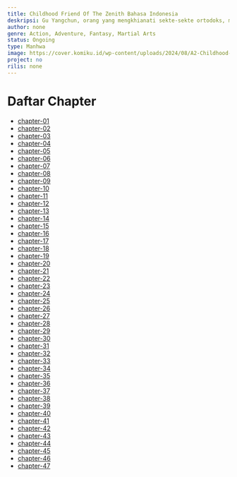 ```yaml
---
title: Childhood Friend Of The Zenith Bahasa Indonesia
deskripsi: Gu Yangchun, orang yang mengkhianati sekte-sekte ortodoks, menjadi Demonic Human dibawah Heavenly Demon. Hidup sebagai Demonic Human, dia menjalani kehidupan yang penuh penyesalan. Dia melakukan banyak kejahatan sampai tak terhitung jumlahnya bukan atas kemauannya sendiri, tapi karena perintah dari Heavenly Demon. Dalam perang besar Ortodoks melawan Demon, berkat Wi Seol-Ah yang berhasil menebas Heavenly Demon yang sudah membuat 3 petinggi pasukan Ortodoks bertekuk lutut. Gu Yangchun ditawan oleh pasukan Ortodoks dan menderita karena dosa-dosanya. Dengan moral yang masih tersisa di dalam dirinya, dia mati dengan memberikan informasi kepada Wi Seol-Ah tentang Kultus Demon karena ikatan yang diberikan oleh Heavenly Demon kepadanya. Setelah itu, karena beberapa alasan, Gu Yangchun mengalami regresi menuju waktu pada saat dia pertama kali bertemu dengan Wi Seol-Ah. Menyadari bahwa regresi itu bukanlah mimpi, Gu Yangchun memutuskan untuk menjalani kehidupan yang tenang. Akan tetapi, berbagai ikatan buruk dari kehidupan sebelumnya mulai mendekat, satu per satu.
author: none
genre: Action, Adventure, Fantasy, Martial Arts
status: Ongoing
type: Manhwa
image: https://cover.komiku.id/wp-content/uploads/2024/08/A2-Childhood-Friend-Of-The-Zenith.jpeg?w=225&quality=60
project: no
rilis: none
---
```


# Daftar Chapter
- [chapter-01](https://komiku.id/childhood-friend-of-the-zenith-chapter-01-bahasa-indonesia/)
- [chapter-02](https://komiku.id/childhood-friend-of-the-zenith-chapter-02-bahasa-indonesia/)
- [chapter-03](https://komiku.id/childhood-friend-of-the-zenith-chapter-03-bahasa-indonesia/)
- [chapter-04](https://komiku.id/childhood-friend-of-the-zenith-chapter-04-bahasa-indonesia/)
- [chapter-05](https://komiku.id/childhood-friend-of-the-zenith-chapter-05-bahasa-indonesia/)
- [chapter-06](https://komiku.id/childhood-friend-of-the-zenith-chapter-06-bahasa-indonesia/)
- [chapter-07](https://komiku.id/childhood-friend-of-the-zenith-chapter-07-bahasa-indonesia/)
- [chapter-08](https://komiku.id/childhood-friend-of-the-zenith-chapter-08-bahasa-indonesia/)
- [chapter-09](https://komiku.id/childhood-friend-of-the-zenith-chapter-09-bahasa-indonesia/)
- [chapter-10](https://komiku.id/childhood-friend-of-the-zenith-chapter-10-bahasa-indonesia/)
- [chapter-11](https://komiku.id/childhood-friend-of-the-zenith-chapter-11-bahasa-indonesia/)
- [chapter-12](https://komiku.id/childhood-friend-of-the-zenith-chapter-12-bahasa-indonesia/)
- [chapter-13](https://komiku.id/childhood-friend-of-the-zenith-chapter-13-bahasa-indonesia/)
- [chapter-14](https://komiku.id/childhood-friend-of-the-zenith-chapter-14-bahasa-indonesia/)
- [chapter-15](https://komiku.id/childhood-friend-of-the-zenith-chapter-15-bahasa-indonesia/)
- [chapter-16](https://komiku.id/childhood-friend-of-the-zenith-chapter-16-bahasa-indonesia/)
- [chapter-17](https://komiku.id/childhood-friend-of-the-zenith-chapter-17-bahasa-indonesia/)
- [chapter-18](https://komiku.id/childhood-friend-of-the-zenith-chapter-18-bahasa-indonesia/)
- [chapter-19](https://komiku.id/childhood-friend-of-the-zenith-chapter-19-bahasa-indonesia/)
- [chapter-20](https://komiku.id/childhood-friend-of-the-zenith-chapter-20-bahasa-indonesia/)
- [chapter-21](https://komiku.id/childhood-friend-of-the-zenith-chapter-21-bahasa-indonesia/)
- [chapter-22](https://komiku.id/childhood-friend-of-the-zenith-chapter-22-bahasa-indonesia/)
- [chapter-23](https://komiku.id/childhood-friend-of-the-zenith-chapter-23-bahasa-indonesia/)
- [chapter-24](https://komiku.id/childhood-friend-of-the-zenith-chapter-24-bahasa-indonesia/)
- [chapter-25](https://komiku.id/childhood-friend-of-the-zenith-chapter-25-bahasa-indonesia/)
- [chapter-26](https://komiku.id/childhood-friend-of-the-zenith-chapter-26-bahasa-indonesia/)
- [chapter-27](https://komiku.id/childhood-friend-of-the-zenith-chapter-27-bahasa-indonesia/)
- [chapter-28](https://komiku.id/childhood-friend-of-the-zenith-chapter-28-bahasa-indonesia/)
- [chapter-29](https://komiku.id/childhood-friend-of-the-zenith-chapter-29-bahasa-indonesia/)
- [chapter-30](https://komiku.id/childhood-friend-of-the-zenith-chapter-30/)
- [chapter-31](https://komiku.id/childhood-friend-of-the-zenith-chapter-31/)
- [chapter-32](https://komiku.id/childhood-friend-of-the-zenith-chapter-32/)
- [chapter-33](https://komiku.id/childhood-friend-of-the-zenith-chapter-33/)
- [chapter-34](https://komiku.id/childhood-friend-of-the-zenith-chapter-34/)
- [chapter-35](https://komiku.id/childhood-friend-of-the-zenith-chapter-35/)
- [chapter-36](https://komiku.id/childhood-friend-of-the-zenith-chapter-36/)
- [chapter-37](https://komiku.id/childhood-friend-of-the-zenith-chapter-37/)
- [chapter-38](https://komiku.id/childhood-friend-of-the-zenith-chapter-38/)
- [chapter-39](https://komiku.id/childhood-friend-of-the-zenith-chapter-39/)
- [chapter-40](https://komiku.id/childhood-friend-of-the-zenith-chapter-40/)
- [chapter-41](https://komiku.id/childhood-friend-of-the-zenith-chapter-41/)
- [chapter-42](https://komiku.id/childhood-friend-of-the-zenith-chapter-42/)
- [chapter-43](https://komiku.id/childhood-friend-of-the-zenith-chapter-43/)
- [chapter-44](https://komiku.id/childhood-friend-of-the-zenith-chapter-44/)
- [chapter-45](https://komiku.id/childhood-friend-of-the-zenith-chapter-45/)
- [chapter-46](https://komiku.id/childhood-friend-of-the-zenith-chapter-46/)
- [chapter-47](https://komiku.id/childhood-friend-of-the-zenith-chapter-47/)

